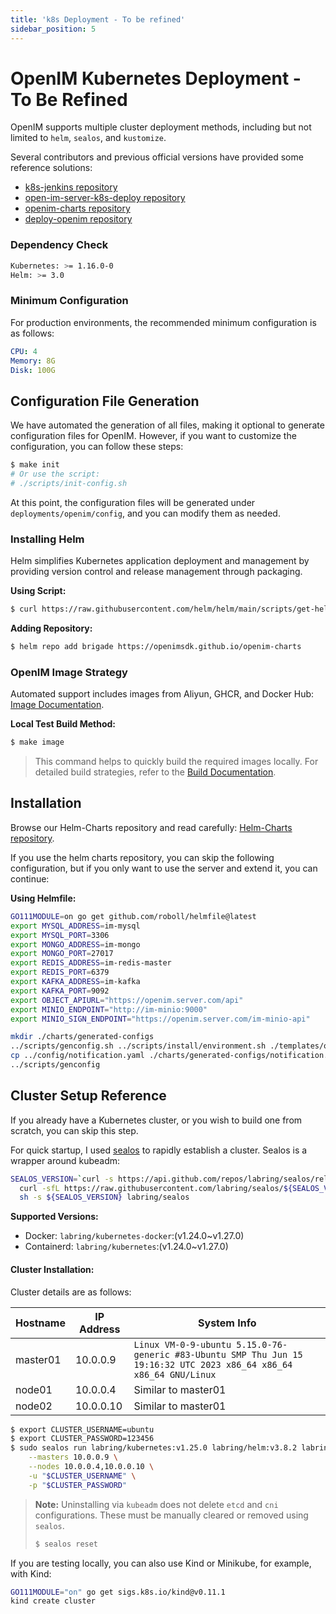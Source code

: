 ```yaml
---
title: 'k8s Deployment - To be refined'
sidebar_position: 5
---
```


# OpenIM Kubernetes Deployment - To Be Refined

OpenIM supports multiple cluster deployment methods, including but not limited to `helm`, `sealos`, and `kustomize`.

Several contributors and previous official versions have provided some reference solutions:

- [k8s-jenkins repository](https://github.com/OpenIMSDK/k8s-jenkins)
- [open-im-server-k8s-deploy repository](https://github.com/openimsdk/open-im-server-k8s-deploy)
- [openim-charts repository](https://github.com/OpenIMSDK/openim-charts)
- [deploy-openim repository](https://github.com/showurl/deploy-openim)

### Dependency Check

```bash
Kubernetes: >= 1.16.0-0
Helm: >= 3.0
```

### Minimum Configuration

For production environments, the recommended minimum configuration is as follows:

```yaml
CPU: 4
Memory: 8G
Disk: 100G
```

## Configuration File Generation

We have automated the generation of all files, making it optional to generate configuration files for OpenIM. However, if you want to customize the configuration, you can follow these steps:

```bash
$ make init
# Or use the script:
# ./scripts/init-config.sh
```

At this point, the configuration files will be generated under `deployments/openim/config`, and you can modify them as needed.

### Installing Helm

Helm simplifies Kubernetes application deployment and management by providing version control and release management through packaging.

**Using Script:**

```bash
$ curl https://raw.githubusercontent.com/helm/helm/main/scripts/get-helm-3 | bash
```

**Adding Repository:**

```bash
$ helm repo add brigade https://openimsdk.github.io/openim-charts
```

### OpenIM Image Strategy

Automated support includes images from Aliyun, GHCR, and Docker Hub: [Image Documentation](https://github.com/openimsdk/open-im-server/blob/main/docs/conversions/images.md).

**Local Test Build Method:**

```bash
$ make image
```

> This command helps to quickly build the required images locally. For detailed build strategies, refer to the [Build Documentation](https://github.com/openimsdk/open-im-server/blob/main/build/README.md).

## Installation

Browse our Helm-Charts repository and read carefully: [Helm-Charts repository](https://github.com/openimsdk/helm-charts).

If you use the helm charts repository, you can skip the following configuration, but if you only want to use the server and extend it, you can continue:

**Using Helmfile:**

```bash
GO111MODULE=on go get github.com/roboll/helmfile@latest
export MYSQL_ADDRESS=im-mysql
export MYSQL_PORT=3306
export MONGO_ADDRESS=im-mongo
export MONGO_PORT=27017
export REDIS_ADDRESS=im-redis-master
export REDIS_PORT=6379
export KAFKA_ADDRESS=im-kafka
export KAFKA_PORT=9092
export OBJECT_APIURL="https://openim.server.com/api"
export MINIO_ENDPOINT="http://im-minio:9000"
export MINIO_SIGN_ENDPOINT="https://openim.server.com/im-minio-api"

mkdir ./charts/generated-configs
../scripts/genconfig.sh ../scripts/install/environment.sh ./templates/openim.yaml > ./charts/generated-configs/config.yaml
cp ../config/notification.yaml ./charts/generated-configs/notification.yaml
../scripts/genconfig
```

## Cluster Setup Reference

If you already have a Kubernetes cluster, or you wish to build one from scratch, you can skip this step.

For quick startup, I used [sealos](https://github.com/labring/sealos) to rapidly establish a cluster. Sealos is a wrapper around kubeadm:

```bash
SEALOS_VERSION=`curl -s https://api.github.com/repos/labring/sealos/releases/latest | grep -oE '"tag_name": "[^"]+"' | head -n1 | cut -d'"' -f4` && \
  curl -sfL https://raw.githubusercontent.com/labring/sealos/${SEALOS_VERSION}/scripts/install.sh | \
  sh -s ${SEALOS_VERSION} labring/sealos
```

**Supported Versions:**

- Docker: `labring/kubernetes-docker`:(v1.24.0~v1.27.0)
- Containerd: `labring/kubernetes`:(v1.24.0~v1.27.0)

#### Cluster Installation:

Cluster details are as follows:

| Hostname | IP Address | System Info                                                                                                        |
| -------- | ---------- | ------------------------------------------------------------------------------------------------------------------ |
| master01 | 10.0.0.9   | `Linux VM-0-9-ubuntu 5.15.0-76-generic #83-Ubuntu SMP Thu Jun 15 19:16:32 UTC 2023 x86_64 x86_64 x86_64 GNU/Linux` |
| node01   | 10.0.0.4   | Similar to master01                                                                                                |
| node02   | 10.0.0.10  | Similar to master01                                                                                                |

```bash
$ export CLUSTER_USERNAME=ubuntu
$ export CLUSTER_PASSWORD=123456
$ sudo sealos run labring/kubernetes:v1.25.0 labring/helm:v3.8.2 labring/calico:v3.24.1 \
    --masters 10.0.0.9 \
    --nodes 10.0.0.4,10.0.0.10 \
    -u "$CLUSTER_USERNAME" \
    -p "$CLUSTER_PASSWORD"
```

> **Note:** Uninstalling via `kubeadm` does not delete `etcd` and `cni` configurations. These must be manually cleared or removed using `sealos`.
>
> ```bash
> $ sealos reset
> ```

If you are testing locally, you can also use Kind or Minikube, for example, with Kind:

```bash
GO111MODULE="on" go get sigs.k8s.io/kind@v0.11.1
kind create cluster
```
